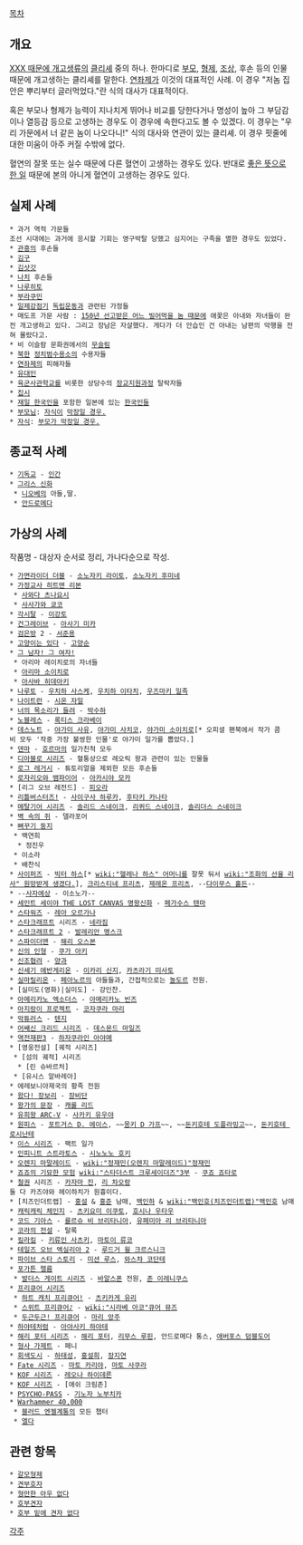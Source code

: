 [[목차]]
== 개요 ==
[[XXX 때문에 개고생]]류의 [[클리셰]] 중의 하나. 한마디로 [[부모]], [[형제]], [[조상#s-1|조상]], 후손 등의 인물 때문에 개고생하는 클리셰를 말한다. [[연좌제]]가 이것의 대표적인 사례. 이 경우 "저놈 집안은 뿌리부터 글러먹었다."란 식의 대사가 대표적이다.

혹은 부모나 형제가 능력이 지나치게 뛰어나 비교를 당한다거나 명성이 높아 그 부담감이나 열등감 등으로 고생하는 경우도 이 경우에 속한다고도 볼 수 있겠다. 이 경우는 "우리 가문에서 너 같은 놈이 나오다니!" 식의 대사와 연관이 있는 클리셰. 이 경우 핏줄에 대한 미움이 아주 커질 수밖에 없다.

혈연의 잘못 또는 실수 때문에 다른 혈연이 고생하는 경우도 있다. 반대로 [[의도는 좋았다|좋은 뜻으로 한 일]] 때문에 본의 아니게 혈연이 고생하는 경우도 있다. 

== 실제 사례 ==
 * 과거 역적 가문들
 조선 시대에는 과거에 응시할 기회는 영구박탈 당했고 심지어는 구족을 멸한 경우도 있었다.
 * [[관흥]]의 후손들
 * [[김구]]
 * [[김삿갓]]
 * [[나치]] 후손들
 * [[나루히토]]
 * [[부라쿠민]]
 * [[일제강점기]] [[독립운동]]과 관련된 가정들
 * 매도프 가문 사람 : [http://blog.donga.com/sjdhksk/archives/16275 150년 선고받은 어느 빌어먹을 놈 때문에] 애꿏은 아내와 자녀들이 완전 개고생하고 있다. 그리고 장남은 자살했다. 게다가 더 안습인 건 아내는 남편의 악행을 전혀 몰랐다고.
 * 비 이슬람 문화권에서의 [[무슬림]]
 * [[북한]] [[정치범수용소/북한|정치범수용소]]의 수용자들
 * [[연좌제]]의 피해자들
 * [[유대인]]
 * [[육군사관학교]]를 비롯한 상당수의 [[장교]]지원과정 탈락자들
 * [[집시]] 
 * [[재일 한국인]]을 포함한 일본에 있는 [[한국인]]들
 * [[부모님]]: [[등골 브레이커|자식이]] [[패륜아|막장일 경우.]]
 * [[자식]]: [[막장부모|부모가 막장일 경우.]]

== 종교적 사례 ==
 * [[기독교]] - [[인간]]
 * [[그리스 신화]]
  * [[니오베]]의 아들,딸.
  * [[안드로메다]]

== 가상의 사례 ==
작품명 - 대상자 순서로 정리, 가나다순으로 작성.

 * [[가면라이더 더블]] - [[소노자키 라이토]], [[소노자키 후미네]]
 * [[가정교사 히트맨 리본]]
  * [[사와다 츠나요시]]
  * [[사사가와 쿄코]]
 * [[각시탈]] - [[이강토]]
 * [[건그레이브]] - [[아사기 미카]]
 * [[검은방]] 2 - [[서준용]]
 * [[고양이는 있다]] - [[고양순]]
 * [[그 남자! 그 여자!]]
  * 아리마 레이치로의 자녀들
  * [[아리마 소이치로]]
  * [[아사바 히데아키]]
 * [[나루토]] - [[우치하 사스케]], [[우치하 이타치]], [[우즈마키 일족]]
 * [[나이트런]] - [[시온 자일]]
 * [[너의 목소리가 들려(드라마)|너의 목소리가 들려]] - [[박수하]]
 * [[노블레스(웹툰)|노블레스]] - [[록티스 크라베이]]
 * [[데스노트]] - [[야가미 사유]], [[야가미 사치코]], [[야가미 소이치로]][* 오피셜 팬북에서 작가 콤비 모두 '작중 가장 불쌍한 인물'로 야가미 일가를 뽑았다.]
 * [[덴마]] - [[호르마]]의 일가친척 모두
 * [[디아블로 시리즈]] - 혈통상으로 레오릭 왕과 관련이 있는 인물들
 * [[로그 레거시]] - 튜토리얼을 제외한 모든 후손들
 * [[로자리오와 뱀파이어]] - [[아카시야 모카]]
 * [리그 오브 레전드] - [[피오라(리그 오브 레전드)|피오라]]
 * [[리틀버스터즈!]] - [[사이구사 하루카]], [[후타키 카나타]]
 * [[메탈기어 시리즈]] - [[솔리드 스네이크]], [[리퀴드 스네이크]], [[솔리더스 스네이크]]
 * [[벽 속의 쥐]] - 델라포어
 * [[뻐꾸기 둥지]] 
  * 백연희
   * 정진우
  * 이소라
  * 배찬식
 * [[사이퍼즈]] - [[빅터 하스]][* [[wiki:"헬레나 하스" 어머니]]를 잘못 둬서 [[wiki:"조화의 선율 리사" 원망받게 생겼다.]]], [[크리스티네 프리츠]], [[제레온 프리츠]], --[[다이무스 홀든]]--
 * --[[사자에상]] - 이소노가--
 * [[세인트 세이야 THE LOST CANVAS 명왕신화]] - [[페가수스 텐마]]
 * [[스타워즈]] - [[레아 오르가나]]
 * [[스타크래프트]] 시리즈 - [[네라짐]]
 * [[스타크래프트 2]] - [[발레리안 멩스크]]
 * [[스파이더맨]] - [[해리 오스본]]
 * [[신의 인형]] - [[쿠가 아키]]
 * [[신조협려]] - [[양과]] 
 * [[신세기 에반게리온]] - [[이카리 신지]], [[카츠라기 미사토]]
 * [[실마릴리온]] - [[페아노르]]의 아들들과, 간접적으로는 [[놀도르]] 전원.
 * [실미도(영화)|실미도] - 강인찬.
 * [[아메리카노 엑소더스]] - [[아메리카노 빈즈]]
 * [[아지랑이 프로젝트]] - [[코자쿠라 마리]]
 * [[악튜러스]] - [[텐지]]
 * [[어쌔신 크리드 시리즈]] - [[데스몬드 마일즈]]
 * [[역전재판3]] - [[하자쿠라인 아야메]]
 * [영웅전설] [궤적 시리즈]
  * [섬의 궤적] 시리즈 
   * [린 슈바르처]
  * [유시스 알바레아]
 * 에레보니아제국의 황족 전원
 * [[왔다! 장보리]] - [[장비단]]
 * [[왕가의 문장]] - [[캐롤 리드]]
 * [[유희왕 ARC-V]] - [[사카키 유우야]]
 * [[원피스(만화)|원피스]] - [[포트거스 D. 에이스]], ~~[[몽키 D 가프]]~~, ~~[[돈키호테 도플라밍고]]~~, [[돈키호테 로시난테]]
 * [[이스 시리즈]] - 팩트 일가
 * [[인피니트 스트라토스]] - [[시노노노 호키]]
 * [[오렌지 마말레이드(웹툰)|오렌지 마말레이드]] - [[wiki:"정재민(오렌지 마말레이드)"정재민]]
 * [[죠죠의 기묘한 모험]] [[wiki:"스타더스트 크루세이더즈"3부]] - [[쿠죠 죠타로]]
 * [[철권]] 시리즈 - [[카자마 진]], [[리 차오랑]]
 둘 다 카즈야와 헤이하치가 원흉이다.
 * [치즈인더트랩] - [[홍설]] & [[홍준]] 남매, [[백인하]] & [[wiki:"백인호(치즈인더트랩)"백인호]] 남매
 * [[캐릭캐릭 체인지]] - [[츠키요미 이쿠토]], [[호시나 우타우]]
 * [[코드 기아스]] - [[를르슈 비 브리타니아]], [[유페미아 리 브리타니아]]
 * [[코라의 전설]] - 탈록
 * [[킬라킬]] - [[키류인 사츠키]], [[마토이 류코]]
 * [[테일즈 오브 엑실리아 2]] - [[루드거 윌 크르스니크]]
 * [[파이브 스타 스토리]] - [[미션 루스]], [[와스챠 코단테]]
 * [[포가튼 렐름]]
  * [[발더스 게이트 시리즈]] - [[바알스폰]] 전원, [[존 이레니쿠스]]
 * [[프리큐어 시리즈]]
  * [[하트 캐치 프리큐어!]] - [[츠키카게 유리]]
  * [[스위트 프리큐어♪]] - [[wiki:"시라베 아코"큐어 뮤즈]]
  * [[두근두근! 프리큐어]] - [[마리 앙주]]
 * [[하야테처럼]] - [[아야사키 하야테]]
 * [[해리 포터 시리즈]] - [[해리 포터]], [[리무스 루핀]], 안드로메다 통스, [[애버포스 덤블도어]]
 * [[형사 가제트]] - 페니
 * [[회색도시]] - [[하태성]], [[홍설희]], [[장지연(회색도시)|장지연]]
 * [[Fate 시리즈]] - [[마토 카리야]], [[마토 사쿠라]]
 * [[KOF 시리즈]] - [[레오나 하이데른]]
 * [[KOF 시리즈]] - [애쉬 크림존]
 * [[PSYCHO-PASS]] - [[기노자 노부치카]]
 * [[Warhammer 40,000]] 
  * [[블러드 엔젤]]계통의 모든 챕터
  * [[엘다]]

== 관련 항목 == 
 * [[갈모형제]]
 * [[견부호자]]
 * [[형만한 아우 없다]]
 * [[호부견자]]
 * [[호부 밑에 견자 없다]]

[[각주]]
